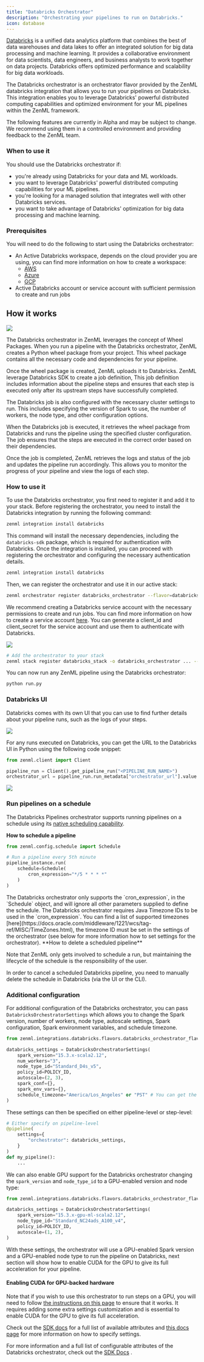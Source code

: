 ```yaml
---
title: "Databricks Orchestrator"
description: "Orchestrating your pipelines to run on Databricks."
icon: database
---
```


[Databricks](https://www.databricks.com/) is a unified data analytics platform that combines the best of data warehouses and data lakes to offer an integrated solution for big data processing and machine learning. It provides a collaborative environment for data scientists, data engineers, and business analysts to work together on data projects. Databricks offers optimized performance and scalability for big data workloads.

The Databricks orchestrator is an orchestrator flavor provided by the ZenML databricks integration that allows you to run your pipelines on Databricks. This integration enables you to leverage Databricks' powerful distributed computing capabilities and optimized environment for your ML pipelines within the ZenML framework.

<Note>
    The following features are currently in Alpha and may be subject to change. We recommend using them in a controlled environment and providing feedback to the ZenML team.
</Note>

### When to use it

You should use the Databricks orchestrator if:

* you're already using Databricks for your data and ML workloads.
* you want to leverage Databricks' powerful distributed computing capabilities for your ML pipelines.
* you're looking for a managed solution that integrates well with other Databricks services.
* you want to take advantage of Databricks' optimization for big data processing and machine learning.

### Prerequisites

You will need to do the following to start using the Databricks orchestrator:

* An Active Databricks workspace, depends on the cloud provider you are using, you can find more information on how to create a workspace:
   * [AWS](https://docs.databricks.com/en/versions/0.66.0/getting-started/onboarding-account.html)
   * [Azure](https://learn.microsoft.com/en-us/azure/databricks/versions/0.66.0/getting-started/#--create-an-azure-databricks-workspace)
   * [GCP](https://docs.gcp.databricks.com/en/versions/0.66.0/getting-started/index.html)
* Active Databricks account or service account with sufficient permission to create and run jobs

## How it works

<Frame caption="Databricks How It works Diagram">
  <img src="/_assets/stack-components/stack-components-9.avif"/>
</Frame>

The Databricks orchestrator in ZenML leverages the concept of Wheel Packages. When you run a pipeline with the Databricks orchestrator, ZenML creates a Python wheel package from your project. This wheel package contains all the necessary code and dependencies for your pipeline.

Once the wheel package is created, ZenML uploads it to Databricks. ZenML leverage Databricks SDK to create a job definition, This job definition includes information about the pipeline steps and ensures that each step is executed only after its upstream steps have successfully completed.

The Databricks job is also configured with the necessary cluster settings to run. This includes specifying the version of Spark to use, the number of workers, the node type, and other configuration options.

When the Databricks job is executed, it retrieves the wheel package from Databricks and runs the pipeline using the specified cluster configuration. The job ensures that the steps are executed in the correct order based on their dependencies.

Once the job is completed, ZenML retrieves the logs and status of the job and updates the pipeline run accordingly. This allows you to monitor the progress of your pipeline and view the logs of each step.

### How to use it

To use the Databricks orchestrator, you first need to register it and add it to your stack. Before registering the orchestrator, you need to install the Databricks integration by running the following command:

```bash
zenml integration install databricks
```

This command will install the necessary dependencies, including the `databricks-sdk` package, which is required for authentication with Databricks. Once the integration is installed, you can proceed with registering the orchestrator and configuring the necessary authentication details.

```bash
zenml integration install databricks
```

Then, we can register the orchestrator and use it in our active stack:

```bash
zenml orchestrator register databricks_orchestrator --flavor=databricks --host="https://xxxxx.x.azuredatabricks.net" --client_id={{databricks.client_id}} --client_secret={{databricks.client_secret}}
```

We recommend creating a Databricks service account with the necessary permissions to create and run jobs. You can find more information on how to create a service account [here](https://docs.databricks.com/dev-tools/api/latest/authentication.html). You can generate a client\_id and client\_secret for the service account and use them to authenticate with Databricks.


<Frame>
  <img src="/_assets/stack-components/stack-components-9.avif"/>
</Frame>

```bash
# Add the orchestrator to your stack
zenml stack register databricks_stack -o databricks_orchestrator ... --set
```

You can now run any ZenML pipeline using the Databricks orchestrator:

```bash
python run.py
```

### Databricks UI

Databricks comes with its own UI that you can use to find further details about your pipeline runs, such as the logs of your steps.

<Frame caption="Databricks UI">
  <img src="/_assets/stack-components/stack-components-10.avif"/>
</Frame>

For any runs executed on Databricks, you can get the URL to the Databricks UI in Python using the following code snippet:

```py
from zenml.client import Client

pipeline_run = Client().get_pipeline_run("<PIPELINE_RUN_NAME>")
orchestrator_url = pipeline_run.run_metadata["orchestrator_url"].value
```

<Frame caption="Databricks Run UI">
  <img src="/_assets/stack-components/stack-components-11.avif"/>
</Frame>

### Run pipelines on a schedule

The Databricks Pipelines orchestrator supports running pipelines on a schedule using its [native scheduling capability](https://docs.databricks.com/en/workflows/jobs/schedule-jobs.html).

**How to schedule a pipeline**

```py
from zenml.config.schedule import Schedule

# Run a pipeline every 5th minute
pipeline_instance.run(
    schedule=Schedule(
        cron_expression="*/5 * * * *"
    )
)
```

<Note>
    The Databricks orchestrator only supports the `cron_expression`, in the `Schedule` object, and will ignore all other parameters supplied to define the schedule.
</Note>

<Note>
    The Databricks orchestrator requires Java Timezone IDs to be used in the `cron_expression`. You can find a list of supported timezones [here](https://docs.oracle.com/middleware/1221/wcs/tag-ref/MISC/TimeZones.html), the timezone ID must be set in the settings of the orchestrator (see below for more information how to set settings for the orchestrator).
</Note>
**How to delete a scheduled pipeline**

Note that ZenML only gets involved to schedule a run, but maintaining the lifecycle of the schedule is the responsibility of the user.

In order to cancel a scheduled Databricks pipeline, you need to manually delete the schedule in Databricks (via the UI or the CLI).

### Additional configuration

For additional configuration of the Databricks orchestrator, you can pass `DatabricksOrchestratorSettings` which allows you to change the Spark version, number of workers, node type, autoscale settings, Spark configuration, Spark environment variables, and schedule timezone.

```py
from zenml.integrations.databricks.flavors.databricks_orchestrator_flavor import DatabricksOrchestratorSettings

databricks_settings = DatabricksOrchestratorSettings(
    spark_version="15.3.x-scala2.12",
    num_workers="3",
    node_type_id="Standard_D4s_v5",
    policy_id=POLICY_ID,
    autoscale=(2, 3),
    spark_conf={},
    spark_env_vars={},
    schedule_timezone="America/Los_Angeles" or "PST" # You can get the timezone ID from here: https://docs.oracle.com/middleware/1221/wcs/tag-ref/MISC/TimeZones.html
)
```

These settings can then be specified on either pipeline-level or step-level:

```py
# Either specify on pipeline-level
@pipeline(
    settings={
        "orchestrator": databricks_settings,
    }
)
def my_pipeline():
    ...
```

We can also enable GPU support for the Databricks orchestrator changing the `spark_version` and `node_type_id` to a GPU-enabled version and node type:


```py
from zenml.integrations.databricks.flavors.databricks_orchestrator_flavor import DatabricksOrchestratorSettings

databricks_settings = DatabricksOrchestratorSettings(
    spark_version="15.3.x-gpu-ml-scala2.12",
    node_type_id="Standard_NC24ads_A100_v4",
    policy_id=POLICY_ID,
    autoscale=(1, 2),
)
```

With these settings, the orchestrator will use a GPU-enabled Spark version and a GPU-enabled node type to run the pipeline on Databricks, next section will show how to enable CUDA for the GPU to give its full acceleration for your pipeline.

#### Enabling CUDA for GPU-backed hardware

Note that if you wish to use this orchestrator to run steps on a GPU, you will need to follow [the instructions on this page](latest/usage/resource-data-management/training-with-gpus) to ensure that it works. It requires adding some extra settings customization and is essential to enable CUDA for the GPU to give its full acceleration.

Check out the [SDK docs](https://sdkdocs.zenml.io/latest/integration%5Fcode%5Fdocs/integrations-databricks/#zenml.integrations.databricks.flavors.databricks%5Forchestrator%5Fflavor.DatabricksOrchestratorSettings) for a full list of available attributes and [this docs page](latest/usage/project-setup/use-configuration-files/runtime-configuration) for more information on how to specify settings.

For more information and a full list of configurable attributes of the Databricks orchestrator, check out the [SDK Docs](https://sdkdocs.zenml.io/latest/integration%5Fcode%5Fdocs/integrations-databricks/#zenml.integrations.databricks.orchestrators.databricks%5Forchestrator.DatabricksOrchestrator) .
